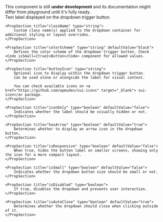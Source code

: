 
<Section border={true} style={{ paddingTop: 0 }}>
	<Message color="yellow">
		This component is still <strong>under development</strong> and its documentation might differ from playground until it's fully ready.
	</Message>
</Section>

<PackageInstallGuide packageName="@wpmudev/sui-dropdown" />

<Section title="Props" border={true}>
    <PropSection title="label" type="string" isRequired={true}>
    	Text label displayed on the dropdown trigger button.
    </PropSection>

	<PropSection title="className" type="string">
    	Custom class name(s) applied to the dropdown container for additional styling or layout overrides.
    </PropSection>

	<PropSection title="colorScheme" type="string" defaultValue="black">
		Defines the color scheme of the dropdown trigger button. Check <Code isSmall={true}>Button</Code> component for allowed values.
    </PropSection>

	<PropSection title="buttonIcon" type="string">
    	Optional icon to display within the dropdown trigger button.
		Can be used alone or alongside the label for visual context.

		You can check available icons on <a href="https://github.com/wpmudev/sui-icons" target="_blank"> sui-icon</a> package.
    </PropSection>

	<PropSection title="iconOnly" type="boolean" defaultValue="false">
    	Indicates whether the label should be visually hidden or not.
    </PropSection>

	<PropSection title="hasArrow" type="boolean" defaultValue="true">
    	Determines whether to display an arrow icon in the dropdown button.
    </PropSection>

	<PropSection title="isResponsive" type="boolean" defaultValue="false">
    	When true, hides the button label on smaller screens, showing only the icon for a more compact layout.
    </PropSection>

    <PropSection title="isSmall" type="boolean" defaultValue="false">
		Indicates whether the dropdown button size should be small or not.
    </PropSection>

	<PropSection title="isDisabled" type="boolean">
		If true, disables the dropdown and prevents user interaction.
    </PropSection>

	<PropSection title="isAutoClose" type="boolean" defaultValue="true">
		Determines whether the dropdown should close when clicking outside of it.
    </PropSection>
</Section>

<CommonPropsNotice />